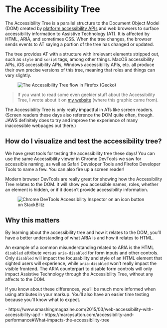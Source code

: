 
# The Accessibility Tree

The Accessibility Tree is a parallel structure to the Document Object Model (DOM) created by [platform accessibility APIs](https://www.smashingmagazine.com/2015/03/web-accessibility-with-accessibility-api/) and web browsers to surface accessibility information to Assistive Technology (AT). It is affected by HTML, ARIA, and sometimes CSS. When the tree changes, the browser sends events to AT saying a portion of the tree has changed or updated.

The tree provides AT with a structure with irrelevant elements stripped out, such as `style` and `script` tags, among other things. MacOS accessibility APIs, iOS accessibility APIs, Windows accessibility APIs, etc. all produce their own precise versions of this tree, meaning that roles and things can vary slightly.

<figure className="my-6">
    <img src="/geckoflow-ax-tree.png" alt="The Accessibility Tree flow in Firefox (Gecko)" />
</figure>

> If you want to read some even geekier stuff about the Accessibility Tree, I wrote about it on [my website](https://marcysutton.com/accessibility-and-performance#What-impacts-the-accessibility-tree) (where this graphic came from).

The Accessibility Tree is only really impactful in ATs like screen readers. (Screen readers these days also reference the DOM quite often, though. JAWS definitely does to try and improve the experience of many inaccessible webpages out there.)

## How do I visualize and test the accessibility tree?

We have great tools for testing the accessibility tree these days! You can use the same Accessibility viewer in Chrome DevTools we saw for accessible naming, as well as Safari Developer Tools and Firefox Developer Tools to name a few. You can also fire up a screen reader!

Modern browser DevTools are really great for showing how the Accessibility Tree relates to the DOM. It will show you accessible names, roles, whether an element is hidden, or if it doesn’t provide accessibility information.

<figure className="my-6">
    <img src="/devtools-accessible-name.png" alt="Chrome DevTools Accessibility Inspector on an icon button on StackBlitz" />
</figure>

## Why this matters

By learning about the accessibility tree and how it relates to the DOM, you’ll have a better understanding of what ARIA is and how it relates to HTML.

An example of a common misunderstanding related to ARIA is the HTML `disabled` attribute versus `aria-disabled` for form inputs and other controls. Only `disabled` will impact the focusability and style of an HTML element that sighted users will experience, while `aria-disabled` won’t really impact the visible frontend. The ARIA counterpart to disable form controls will only impact Assistive Technology through the Accessibility Tree, without any affects to the DOM.

If you know about these differences, you’ll be much more informed when using attributes in your markup. You’ll also have an easier time testing because you’ll know what to expect.


<Links>
- https://www.smashingmagazine.com/2015/03/web-accessibility-with-accessibility-api/
- https://marcysutton.com/accessibility-and-performance#What-impacts-the-accessibility-tree
</Links>